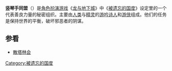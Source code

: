 {{merge to|被遗忘的国度|time=2018-05-19T05:14:02+00:00}}
{{unreferenced|time=2018-05-19T05:14:02+00:00}}
'''竖琴手同盟'''（{{lang|en|Harpers}}）是[[角色扮演游戏|角色扮演游戏]]《[[龙与地下城|龙与地下城]]》中《[[被遗忘的国度|被遗忘的国度]]》设定里的一个代表善良力量的秘密组织。主要由[[人类|人类]]与[[精灵|精灵]]的[[游吟诗人|游吟诗人]]和[[游侠|游侠]]组成。他们的任务是保持世界的平衡，破坏邪恶者的阴谋。

== 参看 ==

* [[散塔林会|散塔林会]]

[[Category:被遗忘的国度|Category:被遗忘的国度]]

{{rpg-stub}}